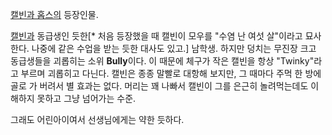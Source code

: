 [[캘빈과 홉스]]의 등장인물.

[[캘빈]]과 동급생인 듯한[* 처음 등장했을 때 캘빈이 모우를 "수염 난 여섯 살"이라고 묘사한다. 나중에 같은 수업을 받는 듯한 대사도 있고.] 남학생. 하지만 덩치는 무진장 크고 동급생들을 괴롭히는 소위 '''Bully'''이다. 이 때문에 체구가 작은 캘빈을 항상 "Twinky"라고 부르며 괴롭히고 다닌다. 캘빈은 종종 말빨로 대항해 보지만, 그 때마다 주먹 한 방에 골로 가 버려서 별 효과는 없다. 머리는 꽤 나빠서 캘빈이 그를 은근히 놀려먹는데도 이해하지 못하고 그냥 넘어가는 수준.

그래도 어린아이여서 선생님에게는 약한 듯하다.
